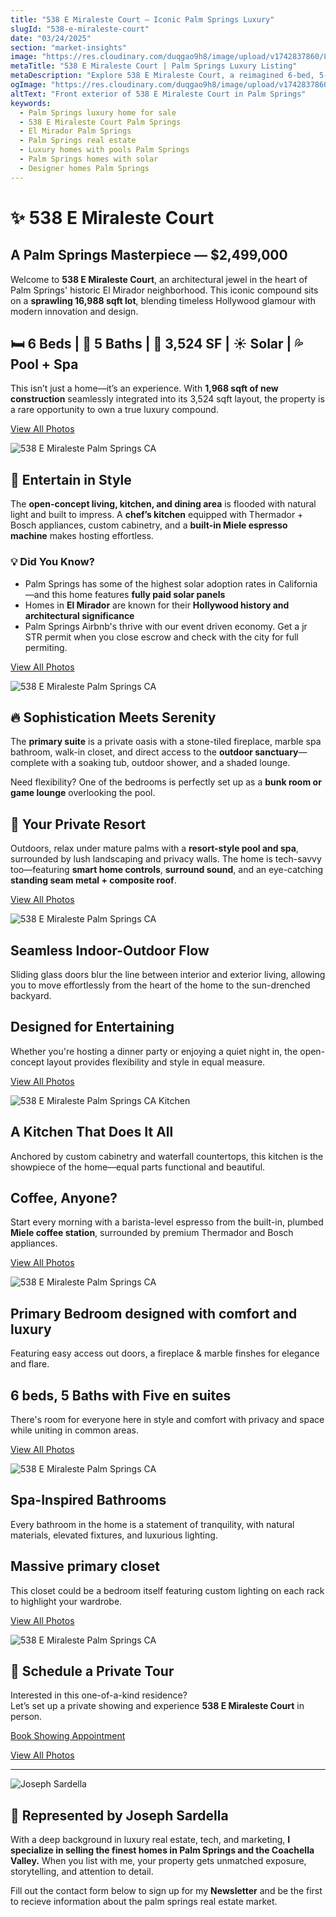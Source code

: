 ```yaml
---
title: "538 E Miraleste Court – Iconic Palm Springs Luxury"
slugId: "538-e-miraleste-court"
date: "03/24/2025"
section: "market-insights"
image: "https://res.cloudinary.com/duqgao9h8/image/upload/v1742837860/8-web-or-mls-JDMiraleste_2023_008.jpg"
metaTitle: "538 E Miraleste Court | Palm Springs Luxury Listing"
metaDescription: "Explore 538 E Miraleste Court, a reimagined 6-bed, 5-bath El Mirador estate with pool, solar, and designer finishes—offered at $2,499,000 in Palm Springs."
ogImage: "https://res.cloudinary.com/duqgao9h8/image/upload/v1742837860/8-web-or-mls-JDMiraleste_2023_008.jpg"
altText: "Front exterior of 538 E Miraleste Court in Palm Springs"
keywords:
  - Palm Springs luxury home for sale
  - 538 E Miraleste Court Palm Springs
  - El Mirador Palm Springs
  - Palm Springs real estate
  - Luxury homes with pools Palm Springs
  - Palm Springs homes with solar
  - Designer homes Palm Springs
---
```


# ✨ 538 E Miraleste Court  
## A Palm Springs Masterpiece — $2,499,000

Welcome to **538 E Miraleste Court**, an architectural jewel in the heart of Palm Springs' historic El Mirador neighborhood. This iconic compound sits on a **sprawling 16,988 sqft lot**, blending timeless Hollywood glamour with modern innovation and design.

## 🛏 6 Beds | 🛁 5 Baths | 📐 3,524 SF | ☀️ Solar | 💦 Pool + Spa

This isn’t just a home—it’s an experience. With **1,968 sqft of new construction** seamlessly integrated into its 3,524 sqft layout, the property is a rare opportunity to own a true luxury compound.

[View All Photos](https://www.flexmls.com/share/BiEYd/538-E-Miraleste-Court-Palm-Springs-CA-92262)

![538 E Miraleste Palm Springs CA](https://res.cloudinary.com/duqgao9h8/image/upload/v1742838041/3-web-or-mls-3-print-JDMiraleste_2023_003.jpg)

## 🥂 Entertain in Style

The **open-concept living, kitchen, and dining area** is flooded with natural light and built to impress. A **chef’s kitchen** equipped with Thermador + Bosch appliances, custom cabinetry, and a **built-in Miele espresso machine** makes hosting effortless.

### 💡 Did You Know?
- Palm Springs has some of the highest solar adoption rates in California—and this home features **fully paid solar panels**
- Homes in **El Mirador** are known for their **Hollywood history and architectural significance**
- Palm Springs Airbnb's thrive with our event driven economy. Get a jr STR permit when you close escrow and check with the city for full permiting. 

[View All Photos](https://www.flexmls.com/share/BiEYd/538-E-Miraleste-Court-Palm-Springs-CA-92262)

![538 E Miraleste Palm Springs CA](https://res.cloudinary.com/duqgao9h8/image/upload/v1742839302/6-web-or-mls-6-print-JDMiraleste_2023_006.jpg)

## 🔥 Sophistication Meets Serenity

The **primary suite** is a private oasis with a stone-tiled fireplace, marble spa bathroom, walk-in closet, and direct access to the **outdoor sanctuary**—complete with a soaking tub, outdoor shower, and a shaded lounge.

Need flexibility? One of the bedrooms is perfectly set up as a **bunk room or game lounge** overlooking the pool.

## 🌴 Your Private Resort

Outdoors, relax under mature palms with a **resort-style pool and spa**, surrounded by lush landscaping and privacy walls. The home is tech-savvy too—featuring **smart home controls**, **surround sound**, and an eye-catching **standing seam metal + composite roof**.

[View All Photos](https://www.flexmls.com/share/BiEYd/538-E-Miraleste-Court-Palm-Springs-CA-92262)

![538 E Miraleste Palm Springs CA](https://res.cloudinary.com/duqgao9h8/image/upload/v1742839502/15-web-or-mls-JDMiraleste_2023_016.jpg)

## Seamless Indoor-Outdoor Flow  
Sliding glass doors blur the line between interior and exterior living, allowing you to move effortlessly from the heart of the home to the sun-drenched backyard.

## Designed for Entertaining  
Whether you're hosting a dinner party or enjoying a quiet night in, the open-concept layout provides flexibility and style in equal measure.

[View All Photos](https://www.flexmls.com/share/BiEYd/538-E-Miraleste-Court-Palm-Springs-CA-92262)

![538 E Miraleste Palm Springs CA Kitchen](https://res.cloudinary.com/duqgao9h8/image/upload/v1742838018/20-web-or-mls-JDMiraleste_2023_021.jpg)

## A Kitchen That Does It All  
Anchored by custom cabinetry and waterfall countertops, this kitchen is the showpiece of the home—equal parts functional and beautiful.

## Coffee, Anyone?  
Start every morning with a barista-level espresso from the built-in, plumbed **Miele coffee station**, surrounded by premium Thermador and Bosch appliances.

[View All Photos](https://www.flexmls.com/share/BiEYd/538-E-Miraleste-Court-Palm-Springs-CA-92262)

![538 E Miraleste Palm Springs CA](https://res.cloudinary.com/duqgao9h8/image/upload/v1742838064/59-web-or-mls-JDMiraleste_2023_058.jpg)

## Primary Bedroom designed with comfort and luxury
Featuring easy access out doors, a fireplace & marble finshes for elegance and flare. 

## 6 beds, 5 Baths with Five en suites
There's room for everyone here in style and comfort with privacy and space while uniting in common areas.

[View All Photos](https://www.flexmls.com/share/BiEYd/538-E-Miraleste-Court-Palm-Springs-CA-92262)

![538 E Miraleste Palm Springs CA](https://res.cloudinary.com/duqgao9h8/image/upload/v1742838105/56-web-or-mls-JDMiraleste_2023_055.jpg)

## Spa-Inspired Bathrooms  
Every bathroom in the home is a statement of tranquility, with natural materials, elevated fixtures, and luxurious lighting.

## Massive primary closet
This closet could be a bedroom itself featuring custom lighting on each rack to highlight your wardrobe.

[View All Photos](https://www.flexmls.com/share/BiEYd/538-E-Miraleste-Court-Palm-Springs-CA-92262)

![538 E Miraleste Palm Springs CA](https://res.cloudinary.com/duqgao9h8/image/upload/v1742838067/52-web-or-mls-JDMiraleste_2023_051.jpg)

## 📍 Schedule a Private Tour

Interested in this one-of-a-kind residence?  
Let’s set up a private showing and experience **538 E Miraleste Court** in person.

[Book Showing Appointment](https://jpsrealtor.com/book-appointment)

[View All Photos](https://www.flexmls.com/share/BiEYd/538-E-Miraleste-Court-Palm-Springs-CA-92262)

---

![Joseph Sardella](/joey/about.png)

## 👋 Represented by Joseph Sardella

With a deep background in luxury real estate, tech, and marketing, **I specialize in selling the finest homes in Palm Springs and the Coachella Valley.** When you list with me, your property gets unmatched exposure, storytelling, and attention to detail.

Fill out the contact form below to sign up for my **Newsletter** and be the first to recieve information about the palm springs real estate market.